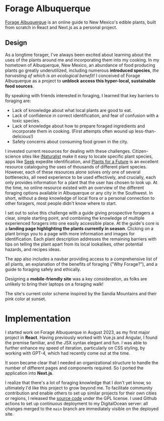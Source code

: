 # Forage Albuquerque

[Forage Albuquerque](https://forageabq.com/) is an online guide to New Mexico's edible plants, built from scratch in React and Next.js as a personal project.

## Design

As a longtime forager, I've always been excited about learning about the uses of the plants around me and incorporating them into my cooking. In my hometown of Albuquerque, New Mexico, an abundance of food producing plants go greatly underutilized, including numerous **introduced species**, _the harvesting of which is an ecological benefit!_ I conceived of Forage Albuquerque as a project to **unblock access this hyper-local, sustainable food sources**.

By speaking with friends interested in foraging, I learned that key barriers to foraging are:

- Lack of knowledge about what local plants are good to eat.
- Lack of confidence in correct identification, and fear of confusion with a toxic species.
- Lack of knowledge about how to prepare foraged ingredients and incorporate them in cooking. (First attempts often wound up less-than-delicious!)
- Safety concerns about consuming food grown in the city.

I invested current resources for dealing with these challenges. Citizen-science sites like [iNaturalist](https://www.inaturalist.org/home) make it easy to locate specific plant species, apps like [Seek](https://www.inaturalist.org/pages/seek_app) expedite identification, and [Plants for a Future](https://pfaf.org/user/) is an excellent resource cataloguing the uses of thousands of different plant species. However, each of these resources alone solves only one of several bottlenecks, all need experience to be used effectively, and crucially, each only provides information for a plant that the user has chosen to look up. At the time, no online resource existed with an overview of the different foraging options available in Albuquerque or any city in the Southwest. In short, without a deep knowledge of local flora or a personal connection to other foragers, most people didn't know where to start.

I set out to solve this challenge with a guide giving prospective foragers a clear, simple starting point, and combining the knowledge of multiple experienced foragers into one easily accessible place. At the guide's core is a **landing page highlighting the plants currently in season**. Clicking on a plant brings you to a page with more information and images for identification. Each plant description addresses the remaining barriers with tips on telling the plant apart from its local lookalikes, other potential hazards, and recipes ideas.

The app also includes a navbar providing access to a comprehensive list of all plants, an explanation of the benefits of foraging ("Why Forage?"), and a guide to foraging safely and ethically.

Designing a **mobile-friendly site** was a key consideration, as folks are unlikely to bring their laptops on a foraging walk!

The site's current color scheme inspired by the Sandia Mountains and their pink color at sunset.

# Implementation

I started work on Forage Albuquerque in August 2023, as my first major project in **React**. Having previously worked with Vue.js and Angular, I found the premise familiar, and the JSX syntax elegant and fun. I was able to further enhance my speed of iteration, particularly on CSS styling, by working with GPT-4, which had recently come out at the time.

It soon became clear that I needed an organizational structure to handle the number of different pages and components required. So I ported the application into **Next.js**.

I realize that there's a lot of foraging knowledge that I don't yet know, so ultimately I'd like this project to grow beyond me. To facilitate community contribution and enable others to set up similar projects for their own cities or regions, I released the [source code](https://github.com/SnailBones/forage-abq) under the GPL license. I used Github actions to set up continuous deployment to my DigitalOcean server: all changes merged to the `main` branch are immediately visible on the deployed site.
